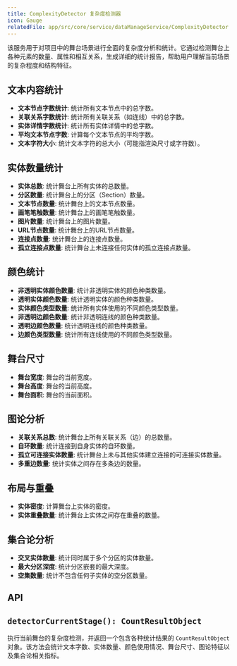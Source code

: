 ```yaml
---
title: ComplexityDetector 复杂度检测器
icon: Gauge
relatedFile: app/src/core/service/dataManageService/ComplexityDetector.tsx
---
```


该服务用于对项目中的舞台场景进行全面的复杂度分析和统计。它通过检测舞台上各种元素的数量、属性和相互关系，生成详细的统计报告，帮助用户理解当前场景的复杂程度和结构特征。

## 文本内容统计

*   **文本节点字数统计**: 统计所有文本节点中的总字数。
*   **关联关系字数统计**: 统计所有关联关系（如连线）中的总字数。
*   **实体详情字数统计**: 统计所有实体详情中的总字数。
*   **平均文本节点字数**: 计算每个文本节点的平均字数。
*   **文本字符大小**: 统计文本字符的总大小（可能指渲染尺寸或字符数）。

## 实体数量统计

*   **实体总数**: 统计舞台上所有实体的总数量。
*   **分区数量**: 统计舞台上的分区（Section）数量。
*   **文本节点数量**: 统计舞台上的文本节点数量。
*   **画笔笔触数量**: 统计舞台上的画笔笔触数量。
*   **图片数量**: 统计舞台上的图片数量。
*   **URL节点数量**: 统计舞台上的URL节点数量。
*   **连接点数量**: 统计舞台上的连接点数量。
*   **孤立连接点数量**: 统计舞台上未连接任何实体的孤立连接点数量。

## 颜色统计

*   **非透明实体颜色数量**: 统计非透明实体的颜色种类数量。
*   **透明实体颜色数量**: 统计透明实体的颜色种类数量。
*   **实体颜色类型数量**: 统计所有实体使用的不同颜色类型数量。
*   **非透明边颜色数量**: 统计非透明连线的颜色种类数量。
*   **透明边颜色数量**: 统计透明连线的颜色种类数量。
*   **边颜色类型数量**: 统计所有连线使用的不同颜色类型数量。

## 舞台尺寸

*   **舞台宽度**: 舞台的当前宽度。
*   **舞台高度**: 舞台的当前高度。
*   **舞台面积**: 舞台的当前面积。

## 图论分析

*   **关联关系总数**: 统计舞台上所有关联关系（边）的总数量。
*   **自环数量**: 统计连接到自身实体的自环数量。
*   **孤立可连接实体数量**: 统计舞台上未与其他实体建立连接的可连接实体数量。
*   **多重边数量**: 统计实体之间存在多条边的数量。

## 布局与重叠

*   **实体密度**: 计算舞台上实体的密度。
*   **实体重叠数量**: 统计舞台上实体之间存在重叠的数量。

## 集合论分析

*   **交叉实体数量**: 统计同时属于多个分区的实体数量。
*   **最大分区深度**: 统计分区嵌套的最大深度。
*   **空集数量**: 统计不包含任何子实体的空分区数量。

## API

## `detectorCurrentStage(): CountResultObject`

执行当前舞台的复杂度检测，并返回一个包含各种统计结果的 `CountResultObject` 对象。该方法会统计文本字数、实体数量、颜色使用情况、舞台尺寸、图论特征以及集合论相关指标。
